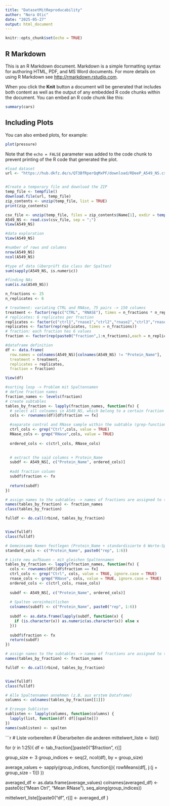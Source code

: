 ```yaml
---
title: "DatasetMitReproducability"
author: "Nora Otic"
date: "2025-05-27"
output: html_document
---
```


```r
knitr::opts_chunk$set(echo = TRUE)
```

## R Markdown

This is an R Markdown document. Markdown is a simple formatting syntax for authoring HTML, PDF, and MS Word documents. For more details on using R Markdown see <http://rmarkdown.rstudio.com>.

When you click the **Knit** button a document will be generated that includes both content as well as the output of any embedded R code chunks within the document. You can embed an R code chunk like this:

```r
summary(cars)
```

## Including Plots

You can also embed plots, for example:

```r
plot(pressure)
```

Note that the `echo = FALSE` parameter was added to the code chunk to prevent printing of the R code that generated the plot.

```r
#load dataset
url <- "https://hub.dkfz.de/s/QT3BfRperQqMxPF/download/RDeeP_A549_NS.csv.zip"


#Create a temporary file and download the ZIP
temp_file <- tempfile()
download.file(url, temp_file)
zip_contents <- unzip(temp_file, list = TRUE)
print(zip_contents)

csv_file <- unzip(temp_file, files = zip_contents$Name[1], exdir = tempdir())
A549_NS <- read.csv(csv_file, sep = ";")
View(A549_NS)
```

```r
#data exploration
View(A549_NS)

#number of rows and columns
nrow(A549_NS)
ncol(A549_NS)

#type of data (überprüft die class der Spalten)
sum(sapply(A549_NS, is.numeric))

#finding NAs
sum(is.na(A549_NS))
```



```r
n_fractions <- 25
n_replicates <- 6

# treatment: variating CTRL and RNAse, 75 pairs -> 150 columns 
treatment <- factor(rep(c("CTRL", "RNASE"), times = n_fractions * n_replicates/2))
# replicates: 6 replicates per fraction
replicates <- factor(c("ctrl1","rnase1","ctrl2","rnase2","ctrl3","rnase3"))
replicates <- factor(rep(replicates, times = n_fractions))
# fraction: each fraction has 6 values
fraction <- factor(rep(paste0("fraction",1:n_fractions),each = n_replicates)) 

```


```r
#dataframe definition
df <- data.frame(
  row.names = colnames(A549_NS)[colnames(A549_NS) != "Protein_Name"], 
  treatment = treatment, 
  replicates = replicates, 
  fraction = fraction)

View(df)
```

```r
#sorting loop -> Problem mit Spaltennamen
# define fraction names
fraction_names <- levels(fraction)
# create subtables
tables_by_fraction <- lapply(fraction_names, function(fx) {
  # select all colnames in A549_NS, which belong to a certain fraction
  cols <- rownames(df)[df$fraction == fx]

  #separate control and RNase sample within the subtable (grep-function searches for the word "Ctrl" or "RNase among the columnnames -> generally searches for textpatterns in vectors)
  ctrl_cols <- grep("Ctrl",cols, value = TRUE)
  RNase_cols <- grep("RNase",cols, value = TRUE)
  
  ordered_cols <- c(ctrl_cols, RNase_cols)

  
  # extract the said columns + Protein_Name
  subdf <- A549_NS[, c("Protein_Name", ordered_cols)]
  
  #add fraction column
  subdf$fraction <- fx
  
  return(subdf)
})

# assign names to the subtables -> names of fractions are assigned to the different subtables in chronological order
names(tables_by_fraction) <- fraction_names
class(tables_by_fraction)

fulldf <- do.call(rbind, tables_by_fraction)


View(fulldf)
class(fulldf)

```

```r
# Gemeinsame Namen festlegen (Protein_Name + standardisierte 6 Werte-Spalten)
standard_cols <- c("Protein_Name", paste0("rep", 1:6))

# Liste neu aufbauen – mit gleichen Spaltennamen
tables_by_fraction <- lapply(fraction_names, function(fx) {
  cols <- rownames(df)[df$fraction == fx]
  ctrl_cols <- grep("Ctrl", cols, value = TRUE, ignore.case = TRUE)
  rnase_cols <- grep("RNase", cols, value = TRUE, ignore.case = TRUE)
  ordered_cols <- c(ctrl_cols, rnase_cols)
  
  subdf <- A549_NS[, c("Protein_Name", ordered_cols)]
  
  # Spalten vereinheitlichen
  colnames(subdf) <- c("Protein_Name", paste0("rep", 1:6))
  
  subdf <- as.data.frame(lapply(subdf, function(x) {
    if (is.character(x)) as.numeric(as.character(x)) else x
  }))
  
  subdf$fraction <- fx
  return(subdf)
})

# assign names to the subtables -> names of fractions are assigned to the different subtables in chronological order
names(tables_by_fraction) <- fraction_names

fulldf <- do.call(rbind, tables_by_fraction)


View(fulldf)
class(fulldf)


```


```r
# Alle Spaltennamen annehmen (z.B. aus erstem Dataframe)
columns <- colnames(tables_by_fraction[[1]])

# Erzeuge Sublisten
sublisten <- lapply(columns, function(columns) {
  lapply(list, function(df) df[[spalte]])
})
names(sublisten) <- spalten

```



```r
# Liste vorbereiten
# Überarbeiten die anderen
mittelwert_liste <- list()

for (r in 1:25){
  df <- tab_fraction[[paste0("$fraction", r)]]
  
  group_size <- 3
  group_indices <- seq(2, ncol(df), by = group_size)
  
  average_values <- sapply(group_indices, function(j){
    rowMeans(df[, j:(j + group_size - 1)])
  })
  
  averaged_df <- as.data.frame(average_values)
  colnames(averaged_df) <- paste0(c("Mean Ctrl", "Mean RNase"), seq_along(group_indices))
  
  mittelwert_liste[[paste0("df", r)]] <- averaged_df
} 